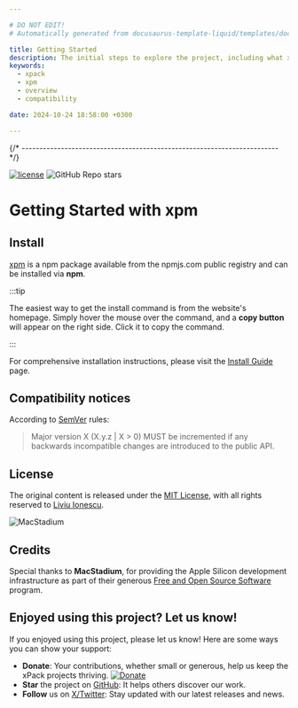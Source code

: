 ```yaml
---

# DO NOT EDIT!
# Automatically generated from docusaurus-template-liquid/templates/docusaurus.

title: Getting Started
description: The initial steps to explore the project, including what xpacks are, the project's features, benefits, compatibility, and available documentation.
keywords:
  - xpack
  - xpm
  - overview
  - compatibility

date: 2024-10-24 18:58:00 +0300

---
```







{/* ------------------------------------------------------------------------ */}

[![license](https://img.shields.io/github/license/xpack/xpm-js.svg)](https://github.com/xpack/xpm-js/blob/xpack/LICENSE)
![GitHub Repo stars](https://img.shields.io/github/stars/xpack/xpm-js)

# Getting Started with xpm

<UserDeveloperMaintainer />

<Overview />

## Install

[xpm](https://www.npmjs.com/package/xpm) is a npm package available
from the npmjs.com public registry and can be installed via **npm**.

:::tip

The easiest way to get the install command is from the website's homepage.
Simply hover the mouse over the command, and a **copy button** will appear on
the right side. Click it to copy the command.

:::

For comprehensive installation instructions, please visit the
[Install Guide](/docs/install/) page.

<Status />

## Compatibility notices

According to [SemVer](https://semver.org) rules:

> Major version X (X.y.z | X > 0) MUST be incremented if any
backwards incompatible changes are introduced to the public API.

<Compatibility />



## License

The original content is released under the
[MIT License](https://opensource.org/license/mit/),
with all rights reserved to
[Liviu Ionescu](https://github.com/ilg-ul).

<Link to="https://www.macstadium.com/"><img className="mac-stadium-img" alt="MacStadium" src="https://uploads-ssl.webflow.com/5ac3c046c82724970fc60918/5c019d917bba312af7553b49_MacStadium-developerlogo.png"></img></Link>

## Credits

Special thanks to **MacStadium**, for providing the Apple Silicon
development infrastructure as part of their generous
[Free and Open Source Software](https://www.macstadium.com/company/opensource)
program.

## Enjoyed using this project? Let us know!

If you enjoyed using this project, please let us know! Here are some ways you can show your support:

- **Donate**: Your contributions, whether small or generous, help us keep the xPack projects thriving. [![Donate](https://www.paypalobjects.com/en_US/i/btn/btn_donate_SM.gif)](https://www.paypal.com/donate/?hosted_button_id=5MFRG9ZRBETQ8)
- **Star** the project on [GitHub](https://github.com/xpack//): It helps others discover our work.
- **Follow** us on [X/Twitter](https://twitter.com/xpack_project/): Stay updated with our latest releases and news.
